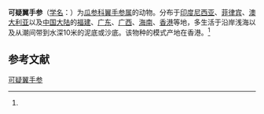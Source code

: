 {{Speciesbox
| name = 可疑翼手参
| status = 
| status_system = 
| image = 
| genus = Colochirus
| species = anceps
| authority = (Selenka, 1867)<ref name='id12683'>{{cite web| url =http://www.bioinfo.cn/db05/BjdwSpecies.php?action=view&id=12683| title =可疑翼手参| work =《中国动物物种编目数据库》| publisher =中国科学院微生物研究所| author =中国科学院动物研究所| accessdate =2009-04-28| deadurl =yes| archiveurl =https://web.archive.org/web/20160305043059/http://www.bioinfo.cn/db05/BjdwSpecies.php?action=view&id=12683| archivedate =2016-03-05}}</ref>
}}

'''可疑翼手参'''（[[学名|学名]]：{{lang|la|''Colochirus anceps''}}）为[[瓜参科|瓜参科]][[翼手参属|翼手参属]]的动物。分布于[[印度尼西亚|印度尼西亚]]、[[菲律宾|菲律宾]]、[[澳大利亚|澳大利亚]]以及[[中国大陆|中国大陆]]的[[福建|福建]]、[[广东|广东]]、[[广西|广西]]、[[海南|海南]]、[[香港|香港]]等地，多生活于沿岸浅海以及从潮间带到水深10米的泥底或沙底。该物种的模式产地在香港。<ref name='id12683'/>

== 参考文献 ==
{{reflist}}

{{Wikispecies|Colochirus anceps}}
{{Taxonbar|from=Q10913803}}

[[Category:翼手参属|可疑翼手参]]


{{海参小作品}}